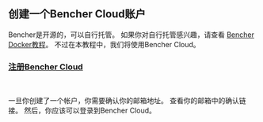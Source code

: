 ## 创建一个Bencher Cloud账户

Bencher是开源的，可以自行托管。
如果你对自行托管感兴趣，请查看 [Bencher Docker教程](/zh/docs/tutorial/docker/)。
不过在本教程中，我们将使用Bencher Cloud。

### <a id="signup-for-bencher-cloud" href="/auth/signup" target="_blank">注册Bencher Cloud</a>
<br />

一旦你创建了一个帐户，你需要确认你的邮箱地址。
查看你的邮箱中的确认链接。
然后，你应该可以登录到Bencher Cloud。